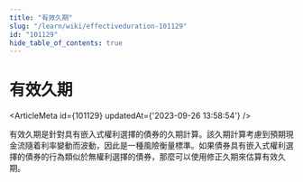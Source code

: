 ```yaml
---
title: "有效久期"
slug: "/learn/wiki/effectiveduration-101129"
id: "101129"
hide_table_of_contents: true
---
```



# 有效久期

<ArticleMeta id={101129} updatedAt={'2023-09-26 13:58:54'} />
<div className='border-solid border-b border-t-0 my-4 border-[var(--ifm-color-gray-300)]' />

有效久期是針對具有嵌入式權利選擇的債券的久期計算。該久期計算考慮到預期現金流隨着利率變動而波動，因此是一種風險衡量標準。如果債券具有嵌入式權利選擇的債券的行為類似於無權利選擇的債券，那麼可以使用修正久期來估算有效久期。
